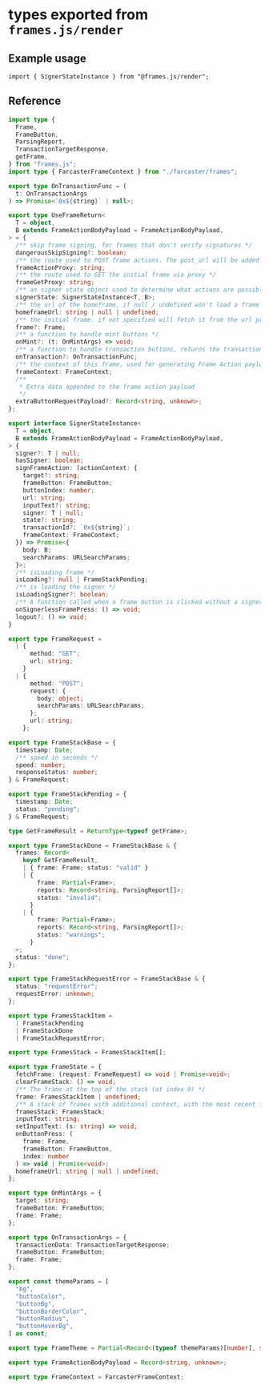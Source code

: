 # types exported from `frames.js/render`

## Example usage

```tsx
import { SignerStateInstance } from "@frames.js/render";
```

## Reference

```ts [frames.js/render/types.ts]
import type {
  Frame,
  FrameButton,
  ParsingReport,
  TransactionTargetResponse,
  getFrame,
} from "frames.js";
import type { FarcasterFrameContext } from "./farcaster/frames";

export type OnTransactionFunc = (
  t: OnTransactionArgs
) => Promise<`0x${string}` | null>;

export type UseFrameReturn<
  T = object,
  B extends FrameActionBodyPayload = FrameActionBodyPayload,
> = {
  /** skip frame signing, for frames that don't verify signatures */
  dangerousSkipSigning?: boolean;
  /** the route used to POST frame actions. The post_url will be added as a the `url` query parameter */
  frameActionProxy: string;
  /** the route used to GET the initial frame via proxy */
  frameGetProxy: string;
  /** an signer state object used to determine what actions are possible */
  signerState: SignerStateInstance<T, B>;
  /** the url of the homeframe, if null / undefined won't load a frame */
  homeframeUrl: string | null | undefined;
  /** the initial frame. if not specified will fetch it from the url prop */
  frame?: Frame;
  /** a function to handle mint buttons */
  onMint?: (t: OnMintArgs) => void;
  /** a function to handle transaction buttons, returns the transaction hash or null */
  onTransaction?: OnTransactionFunc;
  /** the context of this frame, used for generating Frame Action payloads */
  frameContext: FrameContext;
  /**
   * Extra data appended to the frame action payload
   */
  extraButtonRequestPayload?: Record<string, unknown>;
};

export interface SignerStateInstance<
  T = object,
  B extends FrameActionBodyPayload = FrameActionBodyPayload,
> {
  signer?: T | null;
  hasSigner: boolean;
  signFrameAction: (actionContext: {
    target?: string;
    frameButton: FrameButton;
    buttonIndex: number;
    url: string;
    inputText?: string;
    signer: T | null;
    state?: string;
    transactionId?: `0x${string}`;
    frameContext: FrameContext;
  }) => Promise<{
    body: B;
    searchParams: URLSearchParams;
  }>;
  /** isLoading frame */
  isLoading?: null | FrameStackPending;
  /** is loading the signer */
  isLoadingSigner?: boolean;
  /** A function called when a frame button is clicked without a signer */
  onSignerlessFramePress: () => void;
  logout?: () => void;
}

export type FrameRequest =
  | {
      method: "GET";
      url: string;
    }
  | {
      method: "POST";
      request: {
        body: object;
        searchParams: URLSearchParams;
      };
      url: string;
    };

export type FrameStackBase = {
  timestamp: Date;
  /** speed in seconds */
  speed: number;
  responseStatus: number;
} & FrameRequest;

export type FrameStackPending = {
  timestamp: Date;
  status: "pending";
} & FrameRequest;

type GetFrameResult = ReturnType<typeof getFrame>;

export type FrameStackDone = FrameStackBase & {
  frames: Record<
    keyof GetFrameResult,
    | { frame: Frame; status: "valid" }
    | {
        frame: Partial<Frame>;
        reports: Record<string, ParsingReport[]>;
        status: "invalid";
      }
    | {
        frame: Partial<Frame>;
        reports: Record<string, ParsingReport[]>;
        status: "warnings";
      }
  >;
  status: "done";
};

export type FrameStackRequestError = FrameStackBase & {
  status: "requestError";
  requestError: unknown;
};

export type FramesStackItem =
  | FrameStackPending
  | FrameStackDone
  | FrameStackRequestError;

export type FramesStack = FramesStackItem[];

export type FrameState = {
  fetchFrame: (request: FrameRequest) => void | Promise<void>;
  clearFrameStack: () => void;
  /** The frame at the top of the stack (at index 0) */
  frame: FramesStackItem | undefined;
  /** A stack of frames with additional context, with the most recent frame at index 0 */
  framesStack: FramesStack;
  inputText: string;
  setInputText: (s: string) => void;
  onButtonPress: (
    frame: Frame,
    frameButton: FrameButton,
    index: number
  ) => void | Promise<void>;
  homeframeUrl: string | null | undefined;
};

export type OnMintArgs = {
  target: string;
  frameButton: FrameButton;
  frame: Frame;
};

export type OnTransactionArgs = {
  transactionData: TransactionTargetResponse;
  frameButton: FrameButton;
  frame: Frame;
};

export const themeParams = [
  "bg",
  "buttonColor",
  "buttonBg",
  "buttonBorderColor",
  "buttonRadius",
  "buttonHoverBg",
] as const;

export type FrameTheme = Partial<Record<(typeof themeParams)[number], string>>;

export type FrameActionBodyPayload = Record<string, unknown>;

export type FrameContext = FarcasterFrameContext;
```

